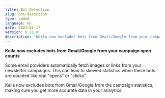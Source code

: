 ```yaml
---
title: Bot Detection
slug: bot-detection
type: added
language: en
date: 2023-01-17
version: 0.11.0
description: "Keila now excludes bots from Gmail/Google from your campaign open counts."
---
```


**Keila now excludes bots from Gmail/Google from your campaign open counts**

Some email providers automatically fetch images or links from your newsletter
campaigns. This can lead to skewed statistics when these bots are counted like
real "opens" or "clicks".

Keila now excludes bots from Gmail/Google from the campaign statistics, making
sure you get more accurate data in your analytics.
